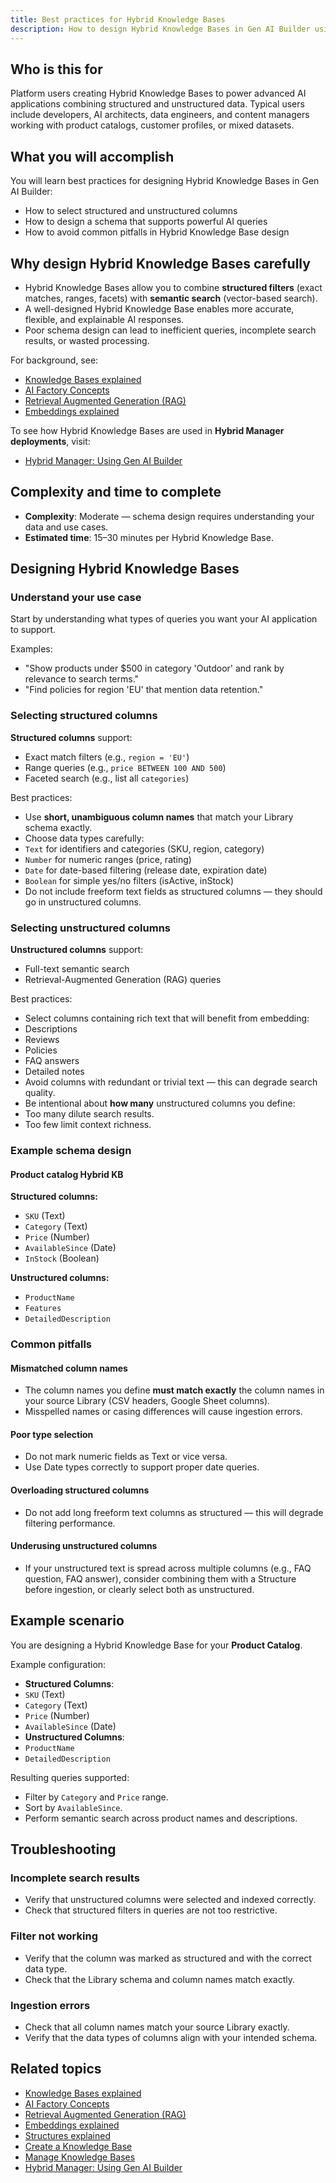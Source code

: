 ```yaml
---
title: Best practices for Hybrid Knowledge Bases
description: How to design Hybrid Knowledge Bases in Gen AI Builder using structured and unstructured columns effectively.
---
```


## Who is this for

Platform users creating Hybrid Knowledge Bases to power advanced AI applications combining structured and unstructured data.
Typical users include developers, AI architects, data engineers, and content managers working with product catalogs, customer profiles, or mixed datasets.

## What you will accomplish

You will learn best practices for designing Hybrid Knowledge Bases in Gen AI Builder:

- How to select structured and unstructured columns
- How to design a schema that supports powerful AI queries
- How to avoid common pitfalls in Hybrid Knowledge Base design

## Why design Hybrid Knowledge Bases carefully

- Hybrid Knowledge Bases allow you to combine **structured filters** (exact matches, ranges, facets) with **semantic search** (vector-based search).
- A well-designed Hybrid Knowledge Base enables more accurate, flexible, and explainable AI responses.
- Poor schema design can lead to inefficient queries, incomplete search results, or wasted processing.

For background, see:

- [Knowledge Bases explained](edb-postgres-ai/ai-factory/learn/explained/knowledge-bases)
- [AI Factory Concepts](edb-postgres-ai/ai-factory/learn/explained/ai-factory-concepts)
- [Retrieval Augmented Generation (RAG)](edb-postgres-ai/ai-factory/learn/explained/rag)
- [Embeddings explained](edb-postgres-ai/ai-factory/learn/explained/embeddings)

To see how Hybrid Knowledge Bases are used in **Hybrid Manager deployments**, visit:

- [Hybrid Manager: Using Gen AI Builder](../../../../../hybrid-manager/ai-factory/gen-ai/builder)

## Complexity and time to complete

- **Complexity**: Moderate — schema design requires understanding your data and use cases.
- **Estimated time**: 15–30 minutes per Hybrid Knowledge Base.

## Designing Hybrid Knowledge Bases

### Understand your use case

Start by understanding what types of queries you want your AI application to support.

Examples:

- "Show products under $500 in category 'Outdoor' and rank by relevance to search terms."
- "Find policies for region 'EU' that mention data retention."

### Selecting structured columns

**Structured columns** support:

- Exact match filters (e.g., `region = 'EU'`)
- Range queries (e.g., `price BETWEEN 100 AND 500`)
- Faceted search (e.g., list all `categories`)

Best practices:

- Use **short, unambiguous column names** that match your Library schema exactly.
- Choose data types carefully:
- `Text` for identifiers and categories (SKU, region, category)
- `Number` for numeric ranges (price, rating)
- `Date` for date-based filtering (release date, expiration date)
- `Boolean` for simple yes/no filters (isActive, inStock)
- Do not include freeform text fields as structured columns — they should go in unstructured columns.

### Selecting unstructured columns

**Unstructured columns** support:

- Full-text semantic search
- Retrieval-Augmented Generation (RAG) queries

Best practices:

- Select columns containing rich text that will benefit from embedding:
- Descriptions
- Reviews
- Policies
- FAQ answers
- Detailed notes
- Avoid columns with redundant or trivial text — this can degrade search quality.
- Be intentional about **how many** unstructured columns you define:
- Too many dilute search results.
- Too few limit context richness.

### Example schema design

#### Product catalog Hybrid KB

**Structured columns:**

- `SKU` (Text)
- `Category` (Text)
- `Price` (Number)
- `AvailableSince` (Date)
- `InStock` (Boolean)

**Unstructured columns:**

- `ProductName`
- `Features`
- `DetailedDescription`

### Common pitfalls

#### Mismatched column names

- The column names you define **must match exactly** the column names in your source Library (CSV headers, Google Sheet columns).
- Misspelled names or casing differences will cause ingestion errors.

#### Poor type selection

- Do not mark numeric fields as Text or vice versa.
- Use Date types correctly to support proper date queries.

#### Overloading structured columns

- Do not add long freeform text columns as structured — this will degrade filtering performance.

#### Underusing unstructured columns

- If your unstructured text is spread across multiple columns (e.g., FAQ question, FAQ answer), consider combining them with a Structure before ingestion, or clearly select both as unstructured.

## Example scenario

You are designing a Hybrid Knowledge Base for your **Product Catalog**.

Example configuration:

- **Structured Columns**:
- `SKU` (Text)
- `Category` (Text)
- `Price` (Number)
- `AvailableSince` (Date)
- **Unstructured Columns**:
- `ProductName`
- `DetailedDescription`

Resulting queries supported:

- Filter by `Category` and `Price` range.
- Sort by `AvailableSince`.
- Perform semantic search across product names and descriptions.

## Troubleshooting

### Incomplete search results

- Verify that unstructured columns were selected and indexed correctly.
- Check that structured filters in queries are not too restrictive.

### Filter not working

- Verify that the column was marked as structured and with the correct data type.
- Check that the Library schema and column names match exactly.

### Ingestion errors

- Check that all column names match your source Library exactly.
- Verify that the data types of columns align with your intended schema.

## Related topics

- [Knowledge Bases explained](edb-postgres-ai/ai-factory/learn/explained/knowledge-bases)
- [AI Factory Concepts](edb-postgres-ai/ai-factory/learn/explained/ai-factory-concepts)
- [Retrieval Augmented Generation (RAG)](edb-postgres-ai/ai-factory/learn/explained/rag)
- [Embeddings explained](edb-postgres-ai/ai-factory/learn/explained/embeddings)
- [Structures explained](edb-postgres-ai/ai-factory/learn/explained/structures)
- [Create a Knowledge Base](create-knowledge-base)
- [Manage Knowledge Bases](manage-knowledge-base)
- [Hybrid Manager: Using Gen AI Builder](../../../../../hybrid-manager/ai-factory/gen-ai/builder)
